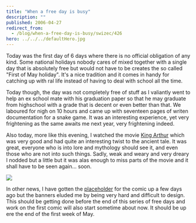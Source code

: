 ```yaml
---
title: "When a free day is busy"
description: ""
published: 2006-04-27
redirect_from:
  - /blog/when-a-free-day-is-busy/swizec/426
hero: ../../../defaultHero.jpg
---
```


Today was the first day of 6 days where there is no official obligation of any kind. Some national holidays nobody cares of mixed together with a single day that is absolutely free but would not have to be creates the so called "First of May holiday". It's a nice tradition and it comes in handy for catching up with ral life instead of having to deal with school all the time.

Today though, the day was not completely free of stuff as I valiantly went to help an ex school mate with his graduation paper so that he may graduate from highschool with a grade that is decent or even better than that. We laboured for nigh on 10 hours and came up with seventeen pages of writen documentation for a snake game. It was an interesting experience, yet very frightening as the same awaits me next year, very frightening indeed.

Also today, more like this evening, I watched the movie [King Arthur](http://www.imdb.com/title/tt0349683/) which was very good and had quite an interesting twist to the ancient tale. It was great, everyone who is into lore and mythology should see it, and even those who are not into such things. Sadly, weak and weary and very dreary I nodded but a little but it was alas enough to miss parts of the movie and it shall have to be seen again... soon.

![](http://www.rapper.it/King%20Arthur-Guinevere.jpg)

In other news, I have gotten the [placeholder](http://swizec.com/index.php/mode=show_comics/comic=0) for the comic up a few days ago but the banners eluded me by being very hard and difficult to design. This should be getting done before the end of this series of free days and work on the first comic will also start sometime about now. It should be up ere the end of the first week of May.
